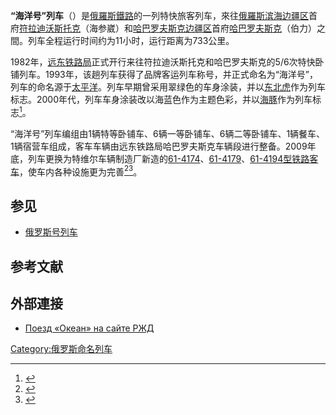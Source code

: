 {{Infobox rail service
| name = 海洋号<br />{{lang|ru|«Океан»}}
| image = Named passenger train Okean.JPG
| caption = 
| locale = {{RUS}}
| first =  1982年
| last = 
| operator = [[俄罗斯铁路|俄罗斯铁路]][[联邦客运公司|联邦客运公司]]
| formeroperator = [[苏联铁路运输|苏联铁路]]
| trainnumber = 005Э/006Э
| trainclass = 特快列车
| route = [[海参崴|海参崴]]（[[符拉迪沃斯托克站|符拉迪沃斯托克站]]）—<br />[[伯力|伯力]]（[[哈巴罗夫斯克1号站|哈巴罗夫斯克1号站]]）
| distance = 733公里
| journeytime = 11:00（005Э）<br />11:07（006Э）
| frequency = 每天开行
| line_used = 
| map = 
}}
'''“海洋号”列车'''（{{lang-ru|'''Поезд «Океан»'''}}）是[[俄羅斯鐵路|俄羅斯鐵路]]的一列特快旅客列车，來往[[俄羅斯|俄羅斯]][[滨海边疆区|滨海边疆区]]首府[[符拉迪沃斯托克|符拉迪沃斯托克]]（海参崴）和[[哈巴罗夫斯克边疆区|哈巴罗夫斯克边疆区]]首府[[哈巴罗夫斯克|哈巴罗夫斯克]]（伯力）之間。列车全程运行时间约为11小时，运行距离为733公里。

1982年，[[远东铁路局|远东铁路局]]正式开行来往符拉迪沃斯托克和哈巴罗夫斯克的5/6次特快卧铺列车。1993年，该趟列车获得了品牌客运列车称号，并正式命名为“海洋号”，列车的命名源于[[太平洋|太平洋]]。列车早期曾采用翠绿色的车身涂装，并以[[东北虎|东北虎]]作为列车标志。2000年代，列车车身涂装改以海蓝色作为主题色彩，并以[[海豚|海豚]]作为列车标志<ref>{{Cite web |url=https://vokzal.ru/pedia/%D0%BF%D0%BE%D0%B5%D0%B7%D0%B4-%D0%BE%D0%BA%D0%B5%D0%B0%D0%BD |title=Скорый фирменный поезд «Океан» |accessdate=2013-04-02 |publisher=vokzal.ru |date= |deadurl=yes |archiveurl=https://web.archive.org/web/20130128062631/https://vokzal.ru/pedia/%D0%BF%D0%BE%D0%B5%D0%B7%D0%B4-%D0%BE%D0%BA%D0%B5%D0%B0%D0%BD |archivedate=2013-01-28 }}</ref>。

“海洋号”列车编组由1辆特等卧铺车、6辆一等卧铺车、6辆二等卧铺车、1辆餐车、1辆宿营车组成，客车车辆由远东铁路局哈巴罗夫斯克车辆段进行整备。2009年底，列车更换为特维尔车辆制造厂新造的[[61-4174型铁路客车|61-4174]]、[[61-4179型铁路客车|61-4179]]、[[61-4194型铁路客车|61-4194型铁路客车]]，使车内各种设施更为完善<ref>{{Cite web |url=http://www.newsvl.ru/vlad/2008/11/01/ocean/ |title=Фирменный поезд «Океан» обновился 11 вагонами |accessdate=2013-04-02 |publisher=VL.ru |date=2008-11-01 |archive-date=2016-03-04 |archive-url=https://web.archive.org/web/20160304193251/http://www.newsvl.ru/vlad/2008/11/01/ocean/ |dead-url=no }}</ref><ref>{{Cite web |url=http://primamedia.ru/news/vladivostok/29.11.2008/86156/cherez-nedelyu-v-poezde-okean-poyavyatsya-supervagoni.html |title=Через неделю в поезде "Океан" появятся супервагоны |accessdate=2013-04-02 |publisher=PrimaMedia |date=2008-11-28 }}</ref>。

==参见==
*[[俄罗斯号列车|俄罗斯号列车]]

==参考文献==
{{reflist}}

==外部連接 ==
* [https://web.archive.org/web/20160327212405/http://rzd.ru/wps/portal/press?STRUCTURE_ID=1040 Поезд «Океан» на сайте РЖД]{{ru icon}}

{{Russian Railways branded train}}

[[Category:俄罗斯命名列车|Category:俄罗斯命名列车]]